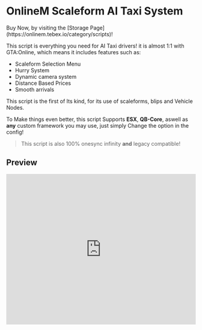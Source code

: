 # OnlineM Scaleform AI Taxi System



<Callout type="info">
    Buy Now, by visiting the [Storage Page](https://onlinem.tebex.io/category/scripts)!
</Callout>


This script is everything you need for AI Taxi drivers! it is almost 1:1 with GTA:Online, which means it includes features such as:

- Scaleform Selection Menu
- Hurry System
- Dynamic camera system
- Distance Based Prices
- Smooth arrivals

This script is the first of Its kind, for its use of scaleforms, blips and Vehicle Nodes.

 To Make things even better, this script Supports **ESX**, **QB-Core**, aswell as **any** custom framework you may use, just simply Change the option in the config!
 
>  This script is also 100% onesync infinity **and** legacy compatible!  

## Preview

<iframe width="100%" height="400" src="https://www.youtube.com/embed/G8Iew7dQgB4?si=H4tatv6Z7ii-SbKv" title="YouTube video player" frameborder="0" allow="accelerometer; autoplay; clipboard-write; encrypted-media; gyroscope; picture-in-picture; web-share" allowfullscreen></iframe>
